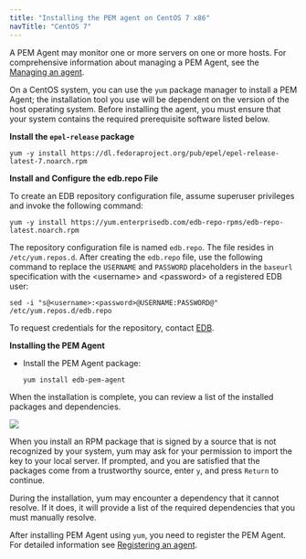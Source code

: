 ```yaml
---
title: "Installing the PEM agent on CentOS 7 x86"
navTitle: "CentOS 7"
---
```


A PEM Agent may monitor one or more servers on one or more hosts. For comprehensive information about managing a PEM Agent, see the [Managing an agent](../../../managing_pem_agent).

On a CentOS system, you can use the `yum` package manager to install a PEM Agent; the installation tool you use will be dependent on the version of the host operating system. Before installing the agent, you must ensure that your system contains the required prerequisite software listed below.

**Install the `epel-release` package**

```text
yum -y install https://dl.fedoraproject.org/pub/epel/epel-release-latest-7.noarch.rpm
```

**Install and Configure the edb.repo File**

To create an EDB repository configuration file, assume superuser privileges and invoke the following command:

```text
yum -y install https://yum.enterprisedb.com/edb-repo-rpms/edb-repo-latest.noarch.rpm
```

The repository configuration file is named `edb.repo`. The file resides in `/etc/yum.repos.d`. After creating the `edb.repo` file, use the following command to replace the `USERNAME` and `PASSWORD` placeholders in the `baseurl` specification with the &lt;username> and &lt;password> of a registered EDB user:

```text
sed -i "s@<username>:<password>@USERNAME:PASSWORD@" /etc/yum.repos.d/edb.repo
```

To request credentials for the repository, contact [EDB](https://www.enterprisedb.com/repository-access-request).

**Installing the PEM Agent**

-   Install the PEM Agent package:

    ```text
    yum install edb-pem-agent
    ```

When the installation is complete, you can review a list of the installed packages and dependencies.

![](../../../images/pem_rpm_installation_agent.png)

When you install an RPM package that is signed by a source that is not recognized by your system, yum may ask for your permission to import the key to your local server. If prompted, and you are satisfied that the packages come from a trustworthy source, enter `y`, and press `Return` to continue.

During the installation, yum may encounter a dependency that it cannot resolve. If it does, it will provide a list of the required dependencies that you must manually resolve.

After installing PEM Agent using `yum`, you need to register the PEM Agent. For detailed information see [Registering an agent](../../../registering_agent).

